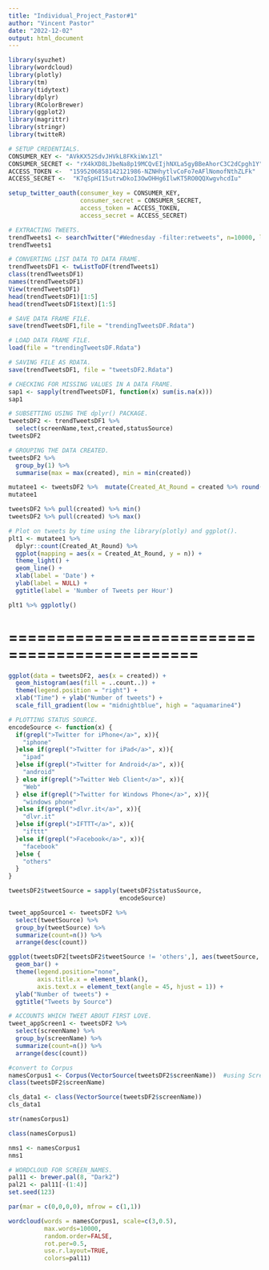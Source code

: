 ---
title: "Individual_Project_Pastor#1"
author: "Vincent Pastor"
date: "2022-12-02"
output: html_document
---

```{r, include=TRUE}
library(syuzhet)
library(wordcloud)
library(plotly)
library(tm)
library(tidytext)
library(dplyr)
library(RColorBrewer)
library(ggplot2)
library(magrittr)
library(stringr)
library(twitteR)
```

```{r, include=TRUE}
# SETUP CREDENTIALS.
CONSUMER_KEY <- "AVkKX52SdvJHVkL8FKkiWx1Zl"
CONSUMER_SECRET <- "rX4kXD8LJbeNa8p19MCQvEIjhNXLa5gyBBeAhorC3C2dCpgh1Y"
ACCESS_TOKEN <-  "1595206858142121986-NZNHhytlvCoFo7eAFlNomofNthZLFk"
ACCESS_SECRET <-  "K7qSpHI15utrwDkoI3OwOHHg6IlwKT5RO0QQXwgvhcdIu"

setup_twitter_oauth(consumer_key = CONSUMER_KEY,
                    consumer_secret = CONSUMER_SECRET,
                    access_token = ACCESS_TOKEN,
                    access_secret = ACCESS_SECRET)
```

```{r, include=TRUE}
# EXTRACTING TWEETS.
trendTweets1 <- searchTwitter("#Wednesday -filter:retweets", n=10000, lang="en", since="2022-11-22", until="2022-11-29", retryOnRateLimit = 120)
trendTweets1
```

```{r, include=TRUE}
# CONVERTING LIST DATA TO DATA FRAME.
trendTweetsDF1 <- twListToDF(trendTweets1)
class(trendTweetsDF1)
names(trendTweetsDF1)
View(trendTweetsDF1)
head(trendTweetsDF1)[1:5]
head(trendTweetsDF1$text)[1:5]
```

```{r, include=TRUE}
# SAVE DATA FRAME FILE.
save(trendTweetsDF1,file = "trendingTweetsDF.Rdata")
```

```{r, include=TRUE}
# LOAD DATA FRAME FILE.
load(file = "trendingTweetsDF.Rdata")
```

```{r, include=TRUE}
# SAVING FILE AS RDATA.
save(trendTweetsDF1, file = "tweetsDF2.Rdata")
```

```{r, include=TRUE}
# CHECKING FOR MISSING VALUES IN A DATA FRAME.
sap1 <- sapply(trendTweetsDF1, function(x) sum(is.na(x)))
sap1
```

```{r, include=TRUE}
# SUBSETTING USING THE dplyr() PACKAGE.
tweetsDF2 <- trendTweetsDF1 %>%
  select(screenName,text,created,statusSource)
tweetsDF2
```

```{r, include=TRUE}
# GROUPING THE DATA CREATED. 
tweetsDF2 %>%  
  group_by(1) %>%  
  summarise(max = max(created), min = min(created))

mutatee1 <- tweetsDF2 %>%  mutate(Created_At_Round = created %>% round(units = 'hours') %>% as.POSIXct())
mutatee1

tweetsDF2 %>% pull(created) %>% min() 
tweetsDF2 %>% pull(created) %>% max()
```

```{r, include=TRUE}
# Plot on tweets by time using the library(plotly) and ggplot().
plt1 <- mutatee1 %>% 
  dplyr::count(Created_At_Round) %>% 
  ggplot(mapping = aes(x = Created_At_Round, y = n)) +
  theme_light() +
  geom_line() +
  xlab(label = 'Date') +
  ylab(label = NULL) +
  ggtitle(label = 'Number of Tweets per Hour')

plt1 %>% ggplotly()
```

# ==============================================

```{r, include=TRUE}
ggplot(data = tweetsDF2, aes(x = created)) +
  geom_histogram(aes(fill = ..count..)) +
  theme(legend.position = "right") +
  xlab("Time") + ylab("Number of tweets") + 
  scale_fill_gradient(low = "midnightblue", high = "aquamarine4")
```

```{r, include=TRUE}
# PLOTTING STATUS SOURCE.
encodeSource <- function(x) {
  if(grepl(">Twitter for iPhone</a>", x)){
    "iphone"
  }else if(grepl(">Twitter for iPad</a>", x)){
    "ipad"
  }else if(grepl(">Twitter for Android</a>", x)){
    "android"
  } else if(grepl(">Twitter Web Client</a>", x)){
    "Web"
  } else if(grepl(">Twitter for Windows Phone</a>", x)){
    "windows phone"
  }else if(grepl(">dlvr.it</a>", x)){
    "dlvr.it"
  }else if(grepl(">IFTTT</a>", x)){
    "ifttt"
  }else if(grepl(">Facebook</a>", x)){  
    "facebook"
  }else {
    "others"
  }
}
```

```{r, include=TRUE}
tweetsDF2$tweetSource = sapply(tweetsDF2$statusSource, 
                               encodeSource)

tweet_appSource1 <- tweetsDF2 %>% 
  select(tweetSource) %>%
  group_by(tweetSource) %>%
  summarize(count=n()) %>%
  arrange(desc(count))
```

```{r, include=TRUE}
ggplot(tweetsDF2[tweetsDF2$tweetSource != 'others',], aes(tweetSource, fill = tweetSource)) +
  geom_bar() +
  theme(legend.position="none",
        axis.title.x = element_blank(),
        axis.text.x = element_text(angle = 45, hjust = 1)) +
  ylab("Number of tweets") +
  ggtitle("Tweets by Source")
```

```{r, include=TRUE}
# ACCOUNTS WHICH TWEET ABOUT FIRST LOVE.
tweet_appScreen1 <- tweetsDF2 %>%
  select(screenName) %>%
  group_by(screenName) %>%
  summarize(count=n()) %>%
  arrange(desc(count)) 
```

```{r, include=TRUE}
#convert to Corpus
namesCorpus1 <- Corpus(VectorSource(tweetsDF2$screenName))  #using ScreenName
class(tweetsDF2$screenName)

cls_data1 <- class(VectorSource(tweetsDF2$screenName))
cls_data1

str(namesCorpus1)

class(namesCorpus1)

nms1 <- namesCorpus1
nms1
```

```{r, include=TRUE}
# WORDCLOUD FOR SCREEN_NAMES.
pal11 <- brewer.pal(8, "Dark2")
pal21 <- pal11[-(1:4)]
set.seed(123)

par(mar = c(0,0,0,0), mfrow = c(1,1))

wordcloud(words = namesCorpus1, scale=c(3,0.5),
          max.words=10000,
          random.order=FALSE,
          rot.per=0.5,
          use.r.layout=TRUE,
          colors=pal11)
```
